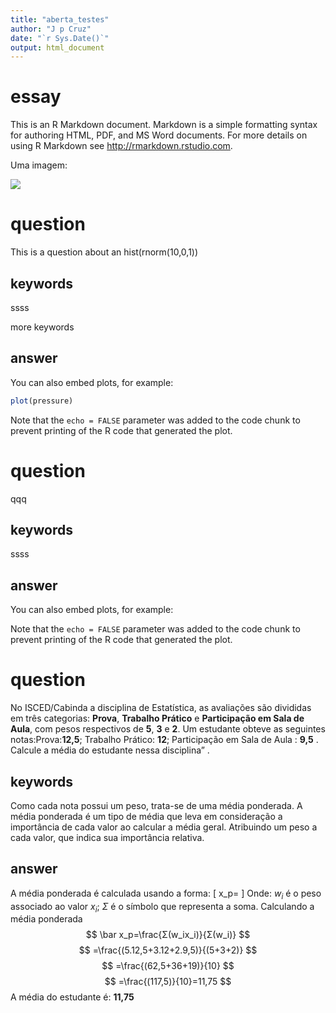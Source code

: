 ```yaml
---
title: "aberta_testes"
author: "J p Cruz"
date: "`r Sys.Date()`"
output: html_document
---
```



# essay

This is an R Markdown document. Markdown is a simple formatting syntax for authoring HTML, PDF, and MS Word documents. For more details on using R Markdown see <http://rmarkdown.rstudio.com>.

Uma imagem:

![](img/aberta_001_img1.png)




# question

This is a question about an hist(rnorm(10,0,1))



## keywords

ssss

more keywords


## answer


You can also embed plots, for example:

```r
plot(pressure)
```

Note that the `echo = FALSE` parameter was added to the code chunk to prevent printing of the R code that generated the plot.


# question


qqq


## keywords

ssss

## answer

You can also embed plots, for example:


Note that the `echo = FALSE` parameter was added to the code chunk to prevent printing of the R code that generated the plot.

# question

No ISCED/Cabinda  a disciplina de Estatística, as avaliações são divididas em três categorias: **Prova**, **Trabalho Prático** e **Participação em Sala de Aula**, com pesos respectivos de **5**, **3** e **2**. Um estudante  obteve as seguintes notas:Prova:**12,5**; Trabalho Prático: **12**; Participação em Sala de Aula : **9,5** . Calcule a média do estudante nessa disciplina" .

## keywords
Como cada nota possui um peso, trata-se  de uma média ponderada. A média ponderada é um tipo de média que leva em consideração a importância de cada valor ao calcular a média geral. Atribuindo um peso a cada valor, que indica sua importância relativa.

## answer
A média ponderada é calculada usando a forma:
\[
\bar x_p=\frac{Σ(w_ix_i)}{Σ(w_i)}
\]
Onde:
$w_i$ é o peso associado ao valor $x_i$; 
$Σ$  é o símbolo que representa a soma.
Calculando a média ponderada
$$
\bar x_p=\frac{Σ(w_ix_i)}{Σ(w_i)}
$$
$$
=\frac{(5.12,5+3.12+2.9,5)}{(5+3+2)}
$$
$$
=\frac{(62,5+36+19)}{10}
$$
$$
=\frac{(117,5)}{10}=11,75
$$
A média do estudante é: **11,75**